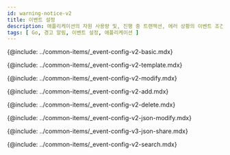 ```yaml
---
id: warning-notice-v2
title: 이벤트 설정
description: 애플리케이션의 자원 사용량 및, 진행 중 트랜잭션, 에러 상황의 이벤트 조건을 통해 경고 알림을 보냅니다.
tags: [ Go, 경고 알림, 이벤트 설정, 애플리케이션 ]
---
```


{@include: ../common-items/_event-config-v2-basic.mdx} 

<!--기본 이벤트 템플릿-->
{@include: ../common-items/_event-config-v2-template.mdx} 

<!--이벤트 수정하기-->
{@include: ../common-items/_event-config-v2-modify.mdx} 

<!--이벤트 추가하기-->
{@include: ../common-items/_event-config-v2-add.mdx}

<!--이벤트 삭제하기-->
{@include: ../common-items/_event-config-v2-delete.mdx}

<!--JSON 형식으로 수정하기-->
{@include: ../common-items/_event-config-v2-json-modify.mdx}

<!--JSON 파일로 공유하기-->
{@include: ../common-items/_event-config-v3-json-share.mdx}

<!--이벤트 검색하기-->
{@include: ../common-items/_event-config-v2-search.mdx}